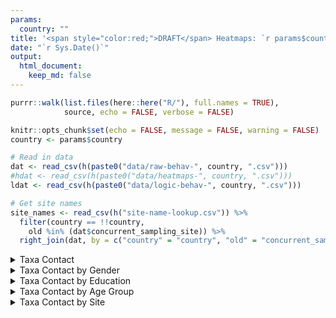 ```yaml
---
params:
  country: ""
title: '<span style="color:red;">DRAFT</span> Heatmaps: `r params$country`'
date: "`r Sys.Date()`"
output:
  html_document:
    keep_md: false
---
```


```r
purrr::walk(list.files(here::here("R/"), full.names = TRUE),
            source, echo = FALSE, verbose = FALSE)

knitr::opts_chunk$set(echo = FALSE, message = FALSE, warning = FALSE)
country <- params$country

# Read in data
dat <- read_csv(h(paste0("data/raw-behav-", country, ".csv"))) 
#hdat <- read_csv(h(paste0("data/heatmaps-", country, ".csv")))
ldat <- read_csv(h(paste0("data/logic-behav-", country, ".csv")))

# Get site names
site_names <- read_csv(h("site-name-lookup.csv")) %>%
  filter(country == !!country,
    old %in% (dat$concurrent_sampling_site)) %>%
  right_join(dat, by = c("country" = "country", "old" = "concurrent_sampling_site")) 

```

<details>
<summary>Taxa Contact</summary>
```r
hm <- get_heatmap(ldat, title = "Taxa Contact")
ggsave(plot = hm, file = h("outputs/heatmap-figs", paste0(country, "-heat-map.png")), width = 15, height = 7.5, units = "in")
print(hm)
```
</details>

<details>
<summary>Taxa Contact by Gender</summary>
```r
gender_dat <- bind_cols(dat %>% select(gender), ldat) %>%
  mutate(gender = na_if(gender, "other")) %>%
  na.omit() %>%
  mutate(gender = factor(gender, levels = c("female", "male"), ordered =TRUE))
hm <- get_heatmap(gender_dat, group_var = "gender", title = "Taxa Contact by Gender")
ggsave(plot = hm, file = h("outputs/heatmap-figs", paste0(country, "-gender-heat-map.png")), width = 15, height = 7.5, units = "in")
print(hm)
```
</details>

<details>
<summary>Taxa Contact by Education</summary>
```r
edu_dat <- bind_cols(dat %>% select(highest_education), ldat) %>%
  mutate(highest_education = na_if(highest_education, "missing")) %>%
  na.omit() %>%
  mutate(highest_education = factor(highest_education, levels = c("none", "primary school", "secondary school", "college/university/professional"), ordered = TRUE))
hm <- get_heatmap(edu_dat, group_var = "highest_education", title = "Taxa Contact by Education")
ggsave(plot = hm, file = h("outputs/heatmap-figs", paste0(country, "-educ-heat-map.png")), width = 15, height = 15, units = "in")
print(hm)
```
</details>

<details>
<summary>Taxa Contact by Age Group</summary>
```r
dat <- dat %>%
  mutate(age_group = cut(age, 
                    breaks=c(0, 17, 40, 60, Inf), 
                    labels=c("under 18", "18 to 40", "41 to 60", "over 60")))
age_dat <- bind_cols(dat %>% select(age_group), ldat)
hm <- get_heatmap(age_dat, group_var = "age_group", title = "Taxa Contact by Age Group")
ggsave(plot = hm, file = h("outputs/heatmap-figs", paste0(country, "-age-heat-map.png")), width = 15, height = 15, units = "in")
print(hm)
```
</details>

<details>
<summary>Taxa Contact by Site</summary>
```r
site_dat <- bind_cols(site_names %>% dplyr::select(new), ldat)
hm <- get_heatmap(site_dat, group_var = "new", title = "Taxa Contact by Site")
ggsave(plot = hm, file = h("outputs/heatmap-figs", paste0(country, "-site-heat-map.png")), width = 20, height = 15, units = "in")
print(hm)
```
</details>

